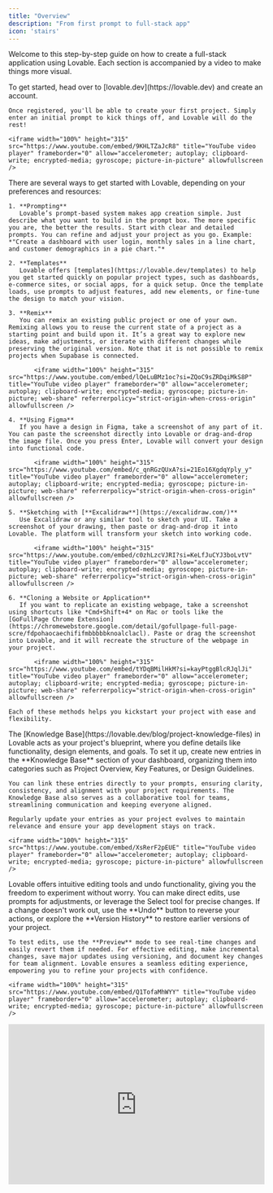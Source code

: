 ```yaml
---
title: "Overview"
description: "From first prompt to full-stack app"
icon: 'stairs'
---
```


Welcome to this step-by-step guide on how to create a full-stack application using Lovable. Each section is accompanied by a video to make things more visual.

<AccordionGroup>
  <Accordion title="Create your first project">
    To get started, head over to [lovable.dev](https://lovable.dev) and create an account.&#x20;

    Once registered, you'll be able to create your first project. Simply enter an initial prompt to kick things off, and Lovable will do the rest!

    <iframe width="100%" height="315" src="https://www.youtube.com/embed/9KHLTZaJcR8" title="YouTube video player" frameborder="0" allow="accelerometer; autoplay; clipboard-write; encrypted-media; gyroscope; picture-in-picture" allowfullscreen />
  </Accordion>

  <Accordion title="Getting Started">
    There are several ways to get started with Lovable, depending on your preferences and resources:

    1. **Prompting**
       Lovable’s prompt-based system makes app creation simple. Just describe what you want to build in the prompt box. The more specific you are, the better the results. Start with clear and detailed prompts. You can refine and adjust your project as you go. Example: *"Create a dashboard with user login, monthly sales in a line chart, and customer demographics in a pie chart."*

    2. **Templates**
       Lovable offers [templates](https://lovable.dev/templates) to help you get started quickly on popular project types, such as dashboards, e-commerce sites, or social apps, for a quick setup. Once the template loads, use prompts to adjust features, add new elements, or fine-tune the design to match your vision.

    3. **Remix**
       You can remix an existing public project or one of your own. Remixing allows you to reuse the current state of a project as a starting point and build upon it. It’s a great way to explore new ideas, make adjustments, or iterate with different changes while preserving the original version. Note that it is not possible to remix projects when Supabase is connected.

           <iframe width="100%" height="315" src="https://www.youtube.com/embed/lQeLuBMz1oc?si=ZQoC9sZRDqiMkS8P" title="YouTube video player" frameborder="0" allow="accelerometer; autoplay; clipboard-write; encrypted-media; gyroscope; picture-in-picture; web-share" referrerpolicy="strict-origin-when-cross-origin" allowfullscreen />

    4. **Using Figma**
       If you have a design in Figma, take a screenshot of any part of it. You can paste the screenshot directly into Lovable or drag-and-drop the image file. Once you press Enter, Lovable will convert your design into functional code.

           <iframe width="100%" height="315" src="https://www.youtube.com/embed/c_qnRGzQUxA?si=21Eo16XgdqYply_y" title="YouTube video player" frameborder="0" allow="accelerometer; autoplay; clipboard-write; encrypted-media; gyroscope; picture-in-picture; web-share" referrerpolicy="strict-origin-when-cross-origin" allowfullscreen />

    5. **Sketching with [**Excalidraw**](https://excalidraw.com/)**
       Use Excalidraw or any similar tool to sketch your UI. Take a screenshot of your drawing, then paste or drag-and-drop it into Lovable. The platform will transform your sketch into working code.

           <iframe width="100%" height="315" src="https://www.youtube.com/embed/c0zhLzcVJRI?si=KeLfJuCYJ3boLvtV" title="YouTube video player" frameborder="0" allow="accelerometer; autoplay; clipboard-write; encrypted-media; gyroscope; picture-in-picture; web-share" referrerpolicy="strict-origin-when-cross-origin" allowfullscreen />

    6. **Cloning a Website or Application**
       If you want to replicate an existing webpage, take a screenshot using shortcuts like *Cmd+Shift+4* on Mac or tools like the [GoFullPage Chrome Extension](https://chromewebstore.google.com/detail/gofullpage-full-page-scre/fdpohaocaechififmbbbbbknoalclacl). Paste or drag the screenshot into Lovable, and it will recreate the structure of the webpage in your project.

           <iframe width="100%" height="315" src="https://www.youtube.com/embed/tYDqBMilHkM?si=kayPtggBlcRJqlJi" title="YouTube video player" frameborder="0" allow="accelerometer; autoplay; clipboard-write; encrypted-media; gyroscope; picture-in-picture; web-share" referrerpolicy="strict-origin-when-cross-origin" allowfullscreen />

    Each of these methods helps you kickstart your project with ease and flexibility.
  </Accordion>

  <Accordion title="Add a custom knowledge to your project">
    The [Knowledge Base](https://lovable.dev/blog/project-knowledge-files) in Lovable acts as your project's blueprint, where you define details like functionality, design elements, and goals. To set it up, create new entries in the **Knowledge Base** section of your dashboard, organizing them into categories such as Project Overview, Key Features, or Design Guidelines.

    You can link these entries directly to your prompts, ensuring clarity, consistency, and alignment with your project requirements. The Knowledge Base also serves as a collaborative tool for teams, streamlining communication and keeping everyone aligned.

    Regularly update your entries as your project evolves to maintain relevance and ensure your app development stays on track.

    <iframe width="100%" height="315" src="https://www.youtube.com/embed/XsRerF2pEUE" title="YouTube video player" frameborder="0" allow="accelerometer; autoplay; clipboard-write; encrypted-media; gyroscope; picture-in-picture" allowfullscreen />
  </Accordion>

  <Accordion title="Revert a change">
    Lovable offers intuitive editing tools and undo functionality, giving you the freedom to experiment without worry. You can make direct edits, use prompts for adjustments, or leverage the Select tool for precise changes. If a change doesn't work out, use the **Undo** button to reverse your actions, or explore the **Version History** to restore earlier versions of your project.

    To test edits, use the **Preview** mode to see real-time changes and easily revert them if needed. For effective editing, make incremental changes, save major updates using versioning, and document key changes for team alignment. Lovable ensures a seamless editing experience, empowering you to refine your projects with confidence.

    <iframe width="100%" height="315" src="https://www.youtube.com/embed/Q1TofaMhWYY" title="YouTube video player" frameborder="0" allow="accelerometer; autoplay; clipboard-write; encrypted-media; gyroscope; picture-in-picture" allowfullscreen />
  </Accordion>

  <Accordion title="Add custom components with 21st dev">
    <iframe width="100%" height="315" src="https://www.youtube.com/embed/v48gJFQvE1Y?si=oI2qld-w2e2cifq5" title="YouTube video player" frameborder="0" allow="accelerometer; autoplay; clipboard-write; encrypted-media; gyroscope; picture-in-picture; web-share" referrerpolicy="strict-origin-when-cross-origin" allowfullscreen />
  </Accordion>

  <Accordion title="Add images to my prompt">
    Visuals often speak louder than words. You can attach images directly to the chat to provide additional context for your prompts. This is particularly useful for illustrating ideas or concepts that are easier to show than describe.

    <iframe width="100%" height="315" src="https://www.youtube.com/embed/uaGnrK5Dkkc" title="YouTube video player" frameborder="0" allow="accelerometer; autoplay; clipboard-write; encrypted-media; gyroscope; picture-in-picture" allowfullscreen />
  </Accordion>

  <Accordion title="Refactor code">
    <iframe width="100%" height="315" src="https://www.youtube.com/embed/epVlkdNSVrs?si=ufy8WTXkPcpbhkW6" title="YouTube video player" frameborder="0" allow="accelerometer; autoplay; clipboard-write; encrypted-media; gyroscope; picture-in-picture; web-share" referrerpolicy="strict-origin-when-cross-origin" allowfullscreen />
  </Accordion>

  <Accordion title="Add images to your application">
    Want to add images directly to your application? Simply upload them in the chat and explain to Lovable's AI where and how you'd like them to appear in your project.

    <iframe width="100%" height="315" src="https://www.youtube.com/embed/fABvCZP4QlM" title="YouTube video player" frameborder="0" allow="accelerometer; autoplay; clipboard-write; encrypted-media; gyroscope; picture-in-picture" allowfullscreen />
  </Accordion>

  <Accordion title="Connect to GitHub">
    Integrate your project with GitHub to iterate on your application seamlessly. You can make code changes in GitHub or your preferred IDE while keeping everything in sync with Lovable.

    <iframe width="100%" height="315" src="https://www.youtube.com/embed/zgNkhU4SYgQ" title="YouTube video player" frameborder="0" allow="accelerometer; autoplay; clipboard-write; encrypted-media; gyroscope; picture-in-picture" allowfullscreen />
  </Accordion>

  <Accordion title="Connect a backend to your application">
    Supabase is a backend-as-a-service platform that integrates smoothly with Lovable to add powerful backend capabilities to your application.&#x20;

    In this video, you'll get familiar with the Supabase dashboard and learn how to create your first project:

    * **Set Up Supabase**
      Create an account on [Supabase](https://supabase.com/) and create a new project.

    * **Link to Lovable**
      In Lovable, go to **Settings -> Connect Supabase** and follow the steps.

    * **Manage Data**
      Set up tables, manage user data, and configure email notifications.

    <iframe width="100%" height="315" src="https://www.youtube.com/embed/V_2aZCjrTJo" title="YouTube video player" frameborder="0" allow="accelerometer; autoplay; clipboard-write; encrypted-media; gyroscope; picture-in-picture" allowfullscreen />
  </Accordion>

  <Accordion title="Getting started with Supabase">
    After setting up your Supabase project, you'll need to connect it to your Lovable project. This connection enables Lovable to leverage Supabase's backend services seamlessly.

    <iframe width="100%" height="315" src="https://www.youtube.com/embed/g8CvOq3b-sg" title="YouTube video player" frameborder="0" allow="accelerometer; autoplay; clipboard-write; encrypted-media; gyroscope; picture-in-picture" allowfullscreen />
  </Accordion>

  <Accordion title="Add authentication with Supabase">
    Supabase makes implementing user authentication simple and efficient. With just a few steps, you can add secure login and signup functionalities to your application.

    <iframe width="100%" height="315" src="https://www.youtube.com/embed/LHpMUj-Jf_k" title="YouTube video player" frameborder="0" allow="accelerometer; autoplay; clipboard-write; encrypted-media; gyroscope; picture-in-picture" allowfullscreen />

    Getting authentication right is a critical part of any developer’s workflow. When you’re juggling landing pages, database connections, and user login flows, the process can quickly become overwhelming. Luckily, Supabase provides a powerful yet simple approach to handle authentication—especially when paired with Lovable.

    [In this guide](https://dashboard.mintlify.com/lovable-f9060f1e/lovable-f9060f1e/editor/main#how-can-i-design-an-authentification), we’ll walk you through building a landing page, connecting to Supabase, configuring authentication, and avoiding common pitfalls along the way.
  </Accordion>

  <Accordion title="Store data with Supabase">
    If your application requires data storage, Lovable can integrate with Supabase to store and manage your data effortlessly. Just define your requirements, and Lovable handles the rest.

    <iframe width="100%" height="315" src="https://www.youtube.com/embed/V5LdDEuCli4" title="YouTube video player" frameborder="0" allow="accelerometer; autoplay; clipboard-write; encrypted-media; gyroscope; picture-in-picture" allowfullscreen />
  </Accordion>

  <Accordion title="Use an API with Lovable">
    Supabase Edge Functions allow you to add advanced capabilities to your application. Whether you need AI features, payment processing, or email integration, Edge Functions provide the flexibility to power up your app.

    <iframe width="100%" height="315" src="https://www.youtube.com/embed/p_hKIDlxXp0" title="YouTube video player" frameborder="0" allow="accelerometer; autoplay; clipboard-write; encrypted-media; gyroscope; picture-in-picture" allowfullscreen />

    Get started with your first full-stack app on Lovable using this guide. For additional resources and inspiration, visit the [Lovable YouTube channel](https://www.youtube.com/@lovable-labs/videos), which features regular office hours recordings and other helpful content.
  </Accordion>

  <Accordion title="Add payment capabilities to your application">
    There are many ways to connect Stripe to Lovable, but the most straight-forward way is to utilize Stripe's built in payment links. [Use this resource to make sure you get this right!](https://lovable.dev/blog/how-to-connect-stripe-lovable)

    <iframe width="100%" height="315" src="https://www.youtube.com/embed/eZsbfEA-_oI?si=bUBYPxXAZtPuWhZI" title="YouTube video player" frameborder="0" allow="accelerometer; autoplay; clipboard-write; encrypted-media; gyroscope; picture-in-picture; web-share" referrerpolicy="strict-origin-when-cross-origin" allowfullscreen />
  </Accordion>

  <Accordion title="Add AI capabilities">
    You can add multiple different AI capabilities to your application like:

    * OpenAI

    <iframe width="100%" height="315" src="https://www.youtube.com/embed/jUwXTviRhhM?si=VzpmIP8SVSWufOKH" title="YouTube video player" frameborder="0" allow="accelerometer; autoplay; clipboard-write; encrypted-media; gyroscope; picture-in-picture; web-share" referrerpolicy="strict-origin-when-cross-origin" allowfullscreen />

    * Gemini

    <iframe width="100%" height="315" src="https://www.youtube.com/embed/sgnBMD8jGWU?si=eRtlvDDwGfEa_-J1" title="YouTube video player" frameborder="0" allow="accelerometer; autoplay; clipboard-write; encrypted-media; gyroscope; picture-in-picture; web-share" referrerpolicy="strict-origin-when-cross-origin" allowfullscreen />
  </Accordion>

  <Accordion title="Add email capabilities with Resend">
    <iframe width="100%" height="315" src="https://www.youtube.com/embed/5ZL744_Wxjo?si=J6U3tJ52BYc7GShs" title="YouTube video player" frameborder="0" allow="accelerometer; autoplay; clipboard-write; encrypted-media; gyroscope; picture-in-picture; web-share" referrerpolicy="strict-origin-when-cross-origin" allowfullscreen />
  </Accordion>

  <Accordion title="Set up SEO">
    <iframe width="100%" height="315" src="https://www.youtube.com/embed/3rVsp8SQ_Jc?si=KP7XftODi6apMX4m" title="YouTube video player" frameborder="0" allow="accelerometer; autoplay; clipboard-write; encrypted-media; gyroscope; picture-in-picture; web-share" referrerpolicy="strict-origin-when-cross-origin" allowfullscreen />
  </Accordion>

  <Accordion title="Publish my project">
    When your project is ready, publish it to generate a shareable URL. This makes it easy to showcase your application or share it with collaborators and stakeholders.

    <iframe width="100%" height="315" src="https://www.youtube.com/embed/GFtWVXkZDTw" title="YouTube video player" frameborder="0" allow="accelerometer; autoplay; clipboard-write; encrypted-media; gyroscope; picture-in-picture" allowfullscreen />
  </Accordion>

  <Accordion title="Lovable with Cursor">
    <iframe width="100%" height="315" src="https://www.youtube.com/embed/YyeUSujTvXc?si=TB7A9-J5j4RF3k5N" title="YouTube video player" frameborder="0" allow="accelerometer; autoplay; clipboard-write; encrypted-media; gyroscope; picture-in-picture; web-share" referrerpolicy="strict-origin-when-cross-origin" allowfullscreen />
  </Accordion>
</AccordionGroup>

Let's get building!